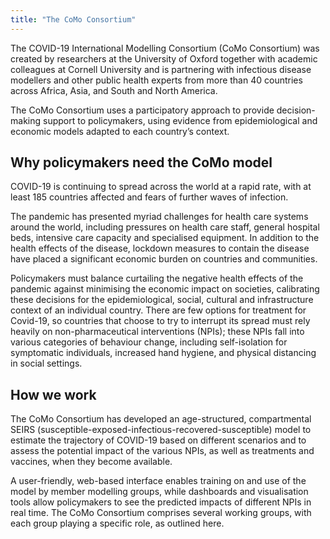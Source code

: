```yaml
---
title: "The CoMo Consortium"
---
```


The COVID-19 International Modelling Consortium (CoMo Consortium) was created by researchers at the University of Oxford together with academic colleagues at Cornell University and is partnering with infectious disease modellers and other public health experts from more than 40 countries across Africa, Asia, and South and North America.

The CoMo Consortium uses a participatory approach to provide decision-making support to policymakers, using evidence from epidemiological and economic models adapted to each country’s context.

## Why policymakers need the CoMo model

COVID-19 is continuing to spread across the world at a rapid rate, with at least 185 countries affected and fears of further waves of infection.

The pandemic has presented myriad challenges for health care systems around the world, including pressures on health care staff, general hospital beds, intensive care capacity and specialised equipment. In addition to the health effects of the disease, lockdown measures to contain the disease have placed a significant economic burden on countries and communities.

Policymakers must balance curtailing the negative health effects of the pandemic against minimising the economic impact on societies, calibrating these decisions for the epidemiological, social, cultural and infrastructure context of an individual country. There are few options for treatment for Covid-19, so countries that choose to try to interrupt its spread must rely heavily on non-pharmaceutical interventions (NPIs); these NPIs fall into various categories of behaviour change, including self-isolation for symptomatic individuals, increased hand hygiene, and physical distancing in social settings.

## How we work

The CoMo Consortium has developed an age-structured, compartmental SEIRS (susceptible-exposed-infectious-recovered-susceptible) model to estimate the trajectory of COVID-19 based on different scenarios and to assess the potential impact of the various NPIs, as well as treatments and vaccines, when they become available.

A user-friendly, web-based interface enables training on and use of the model by member modelling groups, while dashboards and visualisation tools allow policymakers to see the predicted impacts of different NPIs in real time. The CoMo Consortium comprises several working groups, with each group playing a specific role, as outlined here.